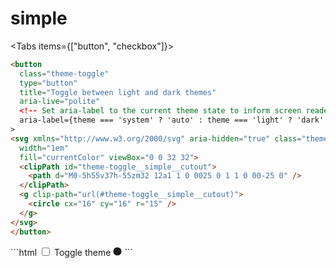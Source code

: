 
# simple 

<ToggleConfiguration name="simple">


<Tabs items={["button", "checkbox"]}>
  <Tab>
``` html
<button
  class="theme-toggle"
  type="button"
  title="Toggle between light and dark themes"
  aria-live="polite"
  <!-- Set aria-label to the current theme state to inform screen readers -->
  aria-label={theme === 'system' ? 'auto' : theme === 'light' ? 'dark' : 'light'}
>
<svg xmlns="http://www.w3.org/2000/svg" aria-hidden="true" class="theme-toggle__simple" height="1em"
  width="1em"
  fill="currentColor" viewBox="0 0 32 32">
  <clipPath id="theme-toggle__simple__cutout">
    <path d="M0-5h55v37h-55zm32 12a1 1 0 0025 0 1 1 0 00-25 0" />
  </clipPath>
  <g clip-path="url(#theme-toggle__simple__cutout)">
    <circle cx="16" cy="16" r="15" />
  </g>
</svg>
</button>
```
  </Tab>
<Tab>
```html 
<label class="theme-toggle" title="Toggle theme">
  <input type="checkbox" />
  <span class="theme-toggle-sr">Toggle theme</span>
  <svg xmlns="http://www.w3.org/2000/svg" aria-hidden="true" class="theme-toggle__simple" height="1em"
  width="1em"
  fill="currentColor" viewBox="0 0 32 32">
  <clipPath id="theme-toggle__simple__cutout">
    <path d="M0-5h55v37h-55zm32 12a1 1 0 0025 0 1 1 0 00-25 0" />
  </clipPath>
  <g clip-path="url(#theme-toggle__simple__cutout)">
    <circle cx="16" cy="16" r="15" />
  </g>
</svg>
</label>  
```
  </Tab>
</Tabs>



</ToggleConfiguration>